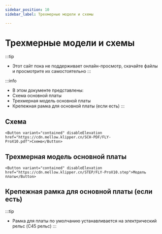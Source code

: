 ```yaml
---
sidebar_position: 10
sidebar_label: Трехмерные модели и схемы

---
```




# Трехмерные модели и схемы


:::tip
* Этот сайт пока не поддерживает онлайн-просмотр, скачайте файлы и просмотрите их самостоятельно
:::

:::info
* В этом документе представлены:
* Схема основной платы
* Трехмерная модель основной платы
* Крепежная рамка для основной платы (если есть)
:::

## Схема

    <Button variant="contained" disableElevation href="https://cdn.mellow.klipper.cn/SCH-PDF/FLY-ProX10.pdf">Схема</Button>


## Трехмерная модель основной платы

    <Button variant="contained" disableElevation href="https://cdn.mellow.klipper.cn/STEP/FLY-ProX10.step">Модель платы</Button>


## Крепежная рамка для основной платы (если есть)

:::tip
* Рамка для платы по умолчанию устанавливается на электрический рельс (C45 рельс)
:::